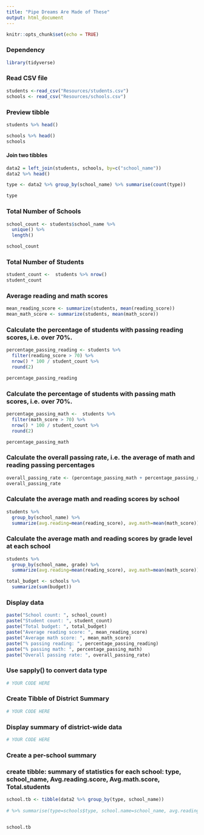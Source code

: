 ```yaml
---
title: "Pipe Dreams Are Made of These"
output: html_document
---
```


```r
knitr::opts_chunk$set(echo = TRUE)
```

### Dependency
```r
library(tidyverse)
```
### Read CSV file
```r
students <-read_csv("Resources/students.csv")
schools <- read_csv("Resources/schools.csv")
```
### Preview tibble
```r
students %>% head()
```
```r
schools %>% head()
schools
```

#### Join two tibbles
```r
data2 = left_join(students, schools, by=c("school_name"))
data2 %>% head()
```

```r
type <- data2 %>% group_by(school_name) %>% summarise(count(type))

type
```

### Total Number of Schools
```r
school_count <- students$school_name %>% 
  unique() %>% 
  length()

school_count
```

### Total Number of Students
```r
student_count <-  students %>% nrow()
student_count
```

### Average reading and math scores
```r
mean_reading_score <- summarize(students, mean(reading_score))
mean_math_score <- summarize(students, mean(math_score))
```
### Calculate the percentage of students with passing reading scores, i.e. over 70%.
```r
percentage_passing_reading <- students %>% 
  filter(reading_score > 70) %>% 
  nrow() * 100 / student_count %>% 
  round(2)

percentage_passing_reading
```
### Calculate the percentage of students with passing math scores, i.e. over 70%.
```r
percentage_passing_math <-  students %>% 
  filter(math_score > 70) %>% 
  nrow() * 100 / student_count %>% 
  round(2)

percentage_passing_math
```
### Calculate the overall passing rate, i.e. the average of math and reading passing percentages
```r
overall_passing_rate <- (percentage_passing_math + percentage_passing_reading) / 2
overall_passing_rate
```

### Calculate the average math and reading scores by school
```r
students %>% 
  group_by(school_name) %>% 
  summarize(avg.reading=mean(reading_score), avg.math=mean(math_score))
```

### Calculate the average math and reading scores by grade level at each school
```r
students %>% 
  group_by(school_name, grade) %>% 
  summarize(avg.reading=mean(reading_score), avg.math=mean(math_score))
```
```r
total_budget <- schools %>% 
  summarize(sum(budget))
```


### Display data
```r
paste("School count: ", school_count)
paste("Student count: ", student_count)
paste("Total budget: ", total_budget)
paste("Average reading score: ", mean_reading_score)
paste("Average math score: ", mean_math_score)
paste("% passing reading: ", percentage_passing_reading)
paste("% passing math: ", percentage_passing_math)
paste("Overall passing rate: ", overall_passing_rate)
```

### Use sapply() to convert data type
```r
# YOUR CODE HERE
```

### Create Tibble of District Summary
```r
# YOUR CODE HERE
```
### Display summary of district-wide data
```r
# YOUR CODE HERE
```

### Create a per-school summary
### create tibble: summary of statistics for each school: type, school_name, Avg.reading.score, Avg.math.score, Total.students
```r
school.tb <- tibble(data2 %>% group_by(type, school_name))
                    
# %>% summarise(type=schools$type, school.name=school_name, avg.reading.score=mean(reading_score), avg.math.score=mean(math_score), total.students=nrow(student_count)))


school.tb
```


